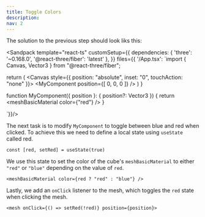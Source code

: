 ```yaml
---
title: Toggle Colors
description: 
nav: 2
---
```


The solution to the previous step should look liks this:

<Sandpack
  template="react-ts"
  customSetup={{
    dependencies: {
      'three': '~0.168.0',
      '@react-three/fiber': 'latest'
    },
  }}
  files={{
    '/App.tsx': `import { Canvas, Vector3 } from "@react-three/fiber";

  return (
    <Canvas style={{ position: "absolute", inset: "0", touchAction: "none" }}>
      <MyComponent position={[ 0, 0, 0 ]} />
    </Canvas>
  )
}

function MyComponent({ position }: { position?: Vector3 }) {
    return <mesh position={position}>
        <boxGeometry/>
        <meshBasicMaterial color={"red"} />
    </mesh>
}

`}}/>

The next task is to modify `MyComponent` to toggle between blue and red when clicked. To achieve this we need to define a local state using `useState` called red.

```tsx
const [red, setRed] = useState(true)
```

We use this state to set the color of the cube's `meshBasicMaterial` to either `"red"` or `"blue"` depending on the value of `red`.

```tsx
<meshBasicMaterial color={red ? "red" : "blue"} />
```

Lastly, we add an `onClick` listener to the mesh, which toggles the `red` state when clicking the mesh.

```tsx
<mesh onClick={() => setRed(!red)} position={position}>
```